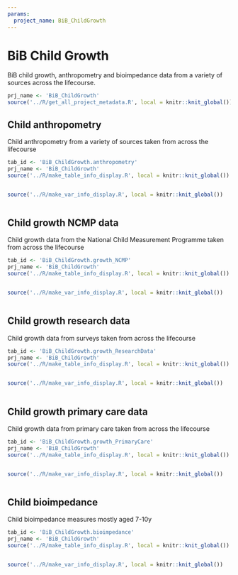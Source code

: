 ```yaml
---
params:
  project_name: BiB_ChildGrowth
---
```






# BiB Child Growth


BiB child growth, anthropometry and bioimpedance data from a variety of sources across the lifecourse.



```r
prj_name <- 'BiB_ChildGrowth'
source('../R/get_all_project_metadata.R', local = knitr::knit_global())
```





## Child anthropometry {#BiB_ChildGrowth.anthropometry}


Child anthropometry from a variety of sources taken from across the lifecourse



```r
tab_id <- 'BiB_ChildGrowth.anthropometry'
prj_name <- 'BiB_ChildGrowth'
source('../R/make_table_info_display.R', local = knitr::knit_global())
```



```r

```



```r
source('../R/make_var_info_display.R', local = knitr::knit_global())
```



```r

```





## Child growth NCMP data {#BiB_ChildGrowth.growth_NCMP}


Child growth data from the National Child Measurement Programme taken from across the lifecourse



```r
tab_id <- 'BiB_ChildGrowth.growth_NCMP'
prj_name <- 'BiB_ChildGrowth'
source('../R/make_table_info_display.R', local = knitr::knit_global())
```



```r

```



```r
source('../R/make_var_info_display.R', local = knitr::knit_global())
```



```r

```





## Child growth research data {#BiB_ChildGrowth.growth_ResearchData}


Child growth data from surveys taken from across the lifecourse



```r
tab_id <- 'BiB_ChildGrowth.growth_ResearchData'
prj_name <- 'BiB_ChildGrowth'
source('../R/make_table_info_display.R', local = knitr::knit_global())
```



```r

```



```r
source('../R/make_var_info_display.R', local = knitr::knit_global())
```



```r

```





## Child growth primary care data {#BiB_ChildGrowth.growth_PrimaryCare}


Child growth data from primary care taken from across the lifecourse



```r
tab_id <- 'BiB_ChildGrowth.growth_PrimaryCare'
prj_name <- 'BiB_ChildGrowth'
source('../R/make_table_info_display.R', local = knitr::knit_global())
```



```r

```



```r
source('../R/make_var_info_display.R', local = knitr::knit_global())
```



```r

```





## Child bioimpedance {#BiB_ChildGrowth.bioimpedance}


Child bioimpedance measures mostly aged 7-10y



```r
tab_id <- 'BiB_ChildGrowth.bioimpedance'
prj_name <- 'BiB_ChildGrowth'
source('../R/make_table_info_display.R', local = knitr::knit_global())
```



```r

```



```r
source('../R/make_var_info_display.R', local = knitr::knit_global())
```



```r

```



